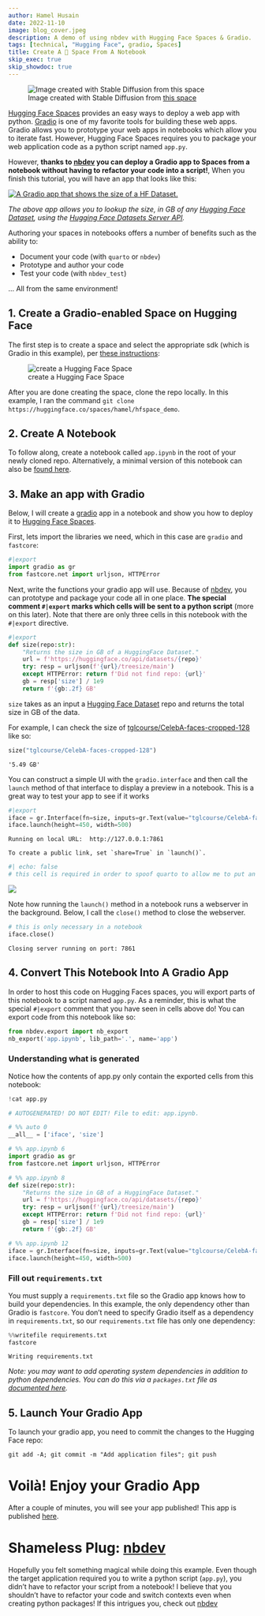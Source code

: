 ```yaml
---
author: Hamel Husain
date: 2022-11-10
image: blog_cover.jpeg
description: A demo of using nbdev with Hugging Face Spaces & Gradio.
tags: [technical, "Hugging Face", gradio, Spaces]
title: Create A 🤗 Space From A Notebook
skip_exec: true
skip_showdoc: true
---
```


![Image created with Stable Diffusion from [this space](https://huggingface.co/spaces/stabilityai/stable-diffusion)](blog_cover.jpeg)

[Hugging Face Spaces](https://huggingface.co/spaces/launch) provides an easy ways to deploy a web app with python.  [Gradio](https://gradio.app/) is one of my favorite tools for building these web apps.  Gradio allows you to prototype your web apps in notebooks which allow you to iterate fast.  However, Hugging Face Spaces requires you to package your web application code as a python script named `app.py`.  


However, **thanks to [nbdev](https://nbdev.fast.ai) you can deploy a Gradio app to Spaces from a notebook without having to refactor your code into a script!**,   When you finish this tutorial, you will have an app that looks like this:

[![<a href="https://huggingface.co/spaces/hamel/hfspace_demo">A Gradio app</a> that shows the size of a HF Dataset.](final_app.png)](https://huggingface.co/spaces/hamel/hfspace_demo)

_The above app allows you to lookup the size, in GB of any [Hugging Face Dataset](https://huggingface.co/docs/datasets/index), using the [Hugging Face Datasets Server API](https://huggingface.co/docs/datasets-server/index)._


Authoring your spaces in notebooks offers a number of benefits such as the ability to:

- Document your code (with `quarto` or `nbdev`)
- Prototype and author your code
- Test your code (with `nbdev_test`)

... All from the same environment!


## 1. Create a Gradio-enabled Space on Hugging Face

The first step is to create a space and select the appropriate sdk (which is Gradio in this example), per [these instructions](https://huggingface.co/docs/hub/spaces-overview#creating-a-new-space):

![create a Hugging Face Space](create_space.png)

After you are done creating the space, clone the repo locally.  In this example, I ran the command `git clone https://huggingface.co/spaces/hamel/hfspace_demo`.


## 2. Create A Notebook

To follow along, create a notebook called `app.ipynb` in the root of your newly cloned repo. Alternatively, a minimal version of this notebook can also be [found here](https://gist.github.com/hamelsmu/35be07d242f3f19063c3a3839127dc67).

## 3. Make an app with Gradio

Below, I will create a [gradio](https://gradio.app/) app in a notebook and show you how to deploy it to [Hugging Face Spaces](https://huggingface.co/docs/hub/spaces). 

First, lets import the libraries we need, which in this case are `gradio` and `fastcore`:


```python
#|export
import gradio as gr
from fastcore.net import urljson, HTTPError
```

Next, write the functions your gradio app will use.  Because of [nbdev](https://nbdev.fast.ai/blog/posts/2022-07-28-nbdev2/), you can prototype and package your code all in one place.  **The special comment `#|export` marks which cells will be sent to a python script** (more on this later). Note that there are only three cells in this notebook with the `#|export` directive.


```python
#|export
def size(repo:str):
    "Returns the size in GB of a HuggingFace Dataset."
    url = f'https://huggingface.co/api/datasets/{repo}'
    try: resp = urljson(f'{url}/treesize/main')
    except HTTPError: return f'Did not find repo: {url}'
    gb = resp['size'] / 1e9
    return f'{gb:.2f} GB'
```

`size` takes as an input a [Hugging Face Dataset](https://huggingface.co/docs/datasets/index) repo and returns the total size in GB of the data.

For example, I can check the size of [tglcourse/CelebA-faces-cropped-128](https://huggingface.co/datasets/tglcourse/CelebA-faces-cropped-128) like so:


```python
size("tglcourse/CelebA-faces-cropped-128")
```




    '5.49 GB'



You can construct a simple UI with the `gradio.interface` and then call the `launch` method of that interface to display a preview in a notebook.  This is a great way to test your app to see if it works


```python
#|export
iface = gr.Interface(fn=size, inputs=gr.Text(value="tglcourse/CelebA-faces-cropped-128"), outputs="text")
iface.launch(height=450, width=500)
```
    
    
    Running on local URL:  http://127.0.0.1:7861
    
    To create a public link, set `share=True` in `launch()`.

```python
#| echo: false
# this cell is required in order to spoof quarto to allow me to put an image directly after a cell output.
```

![](gradio_local.png)
   

Note how running the `launch()` method in a notebook runs a webserver in the background.  Below, I call the `close()` method to close the webserver.


```python
# this is only necessary in a notebook
iface.close()
```

    Closing server running on port: 7861


## 4. Convert This Notebook Into A Gradio App

In order to host this code on Hugging Faces spaces, you will export parts of this notebook to a script named `app.py`.  As a reminder, this is what the special `#|export` comment that you have seen in cells above do!  You can export code from this notebook like so:


```python
from nbdev.export import nb_export
nb_export('app.ipynb', lib_path='.', name='app')
```

### Understanding what is generated

Notice how the contents of app.py only contain the exported cells from this notebook:



```python
!cat app.py
```

:::{.cell-output}

```python
# AUTOGENERATED! DO NOT EDIT! File to edit: app.ipynb.

# %% auto 0
__all__ = ['iface', 'size']

# %% app.ipynb 6
import gradio as gr
from fastcore.net import urljson, HTTPError

# %% app.ipynb 8
def size(repo:str):
    "Returns the size in GB of a HuggingFace Dataset."
    url = f'https://huggingface.co/api/datasets/{repo}'
    try: resp = urljson(f'{url}/treesize/main')
    except HTTPError: return f'Did not find repo: {url}'
    gb = resp['size'] / 1e9
    return f'{gb:.2f} GB'

# %% app.ipynb 12
iface = gr.Interface(fn=size, inputs=gr.Text(value="tglcourse/CelebA-faces-cropped-128"), outputs="text")
iface.launch(height=450, width=500)

```

:::



### Fill out `requirements.txt`

You must supply a `requirements.txt` file so the Gradio app knows how to build your dependencies.  In this example, the only dependency other than Gradio is `fastcore`.  You don't need to specify Gradio itself as a dependency in `requirements.txt`, so our `requirements.txt` file has only one dependency:


```python
%%writefile requirements.txt
fastcore
```

    Writing requirements.txt


_Note: you may want to add operating system dependencies in addition to python dependencies.  You can do this via a `packages.txt` file as [documented here](https://huggingface.co/docs/hub/spaces-dependencies#adding-your-own-dependencies)._

## 5. Launch Your Gradio App

To launch your gradio app, you need to commit the changes to the Hugging Face repo:

```
git add -A; git commit -m "Add application files"; git push
```

# Voilà!  Enjoy your Gradio App

After a couple of minutes, you will see your app published!  This app is published [here](https://huggingface.co/spaces/hamel/hfspace_demo).


# Shameless Plug: [nbdev](https://nbdev.fast.ai/blog/posts/2022-07-28-nbdev2/)

Hopefully you felt something magical while doing this example.  Even though the target application required you to write a python script (`app.py`), you didn't have to refactor your script from a notebook!  I believe that you shouldn't have to refactor your code and switch contexts even when creating python packages!  If this intrigues you, check out [nbdev](https://nbdev.fast.ai/blog/posts/2022-07-28-nbdev2/)

